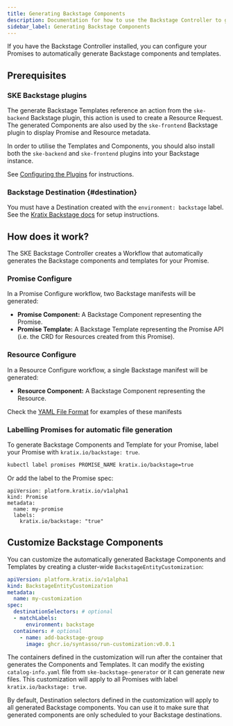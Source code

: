 ```yaml
---
title: Generating Backstage Components
description: Documentation for how to use the Backstage Controller to generate Backstage Components
sidebar_label: Generating Backstage Components
---
```


If you have the Backstage Controller installed, you can configure your Promises to automatically generate
Backstage components and templates.

## Prerequisites

### SKE Backstage plugins

The generate Backstage Templates reference an action from the `ske-backend` Backstage plugin, this action is
used to create a Resource Request.
The generated Components are also used by the `ske-frontend` Backstage plugin to display
Promise and Resource metadata.

In order to utilise the Templates and Components, you should also install both the
`ske-backend` and `ske-frontend` plugins into your Backstage instance.

See [Configuring the Plugins](./plugins) for instructions.

### Backstage Destination {#destination}

You must have a Destination created with the `environment: backstage` label. See the
[Kratix Backstage docs](./configuring-backstage#configure-a-destination-for-backstage)
for setup instructions.

## How does it work?

The SKE Backstage Controller creates a Workflow that automatically generates the Backstage components and
templates for your Promise.

### Promise Configure

In a Promise Configure workflow, two Backstage manifests will be generated:

- **Promise Component:** A Backstage Component representing the Promise.
- **Promise Template:** A Backstage Template representing the Promise API (i.e. the CRD
  for Resources created from this Promise).

### Resource Configure

In a Resource Configure workflow, a single Backstage manifest will be generated:

- **Resource Component:** A Backstage Component representing the Resource.

Check the [YAML File Format](./yaml-file-format) for examples of these manifests

### Labelling Promises for automatic file generation

To generate Backstage Components and Template for your Promise, label your Promise with `kratix.io/backstage: true`.

```bash
kubectl label promises PROMISE_NAME kratix.io/backstage=true
```

Or add the label to the Promise spec:

```
apiVersion: platform.kratix.io/v1alpha1
kind: Promise
metadata:
  name: my-promise
  labels:
    kratix.io/backstage: "true"
```

## Customize Backstage Components

You can customize the automatically generated Backstage Components and Templates by creating a cluster-wide 
`BackstageEntityCustomization`:

```yaml
apiVersion: platform.kratix.io/v1alpha1
kind: BackstageEntityCustomization
metadata:
  name: my-customization
spec:
  destinationSelectors: # optional
  - matchLabels:
      environment: backstage
  containers: # optional
    - name: add-backstage-group
      image: ghcr.io/syntasso/run-customization:v0.0.1
```

The containers defined in the customization will run after the container that generates the Components and Templates.
It can modify the existing `catalog-info.yaml` file from `ske-backstage-generator` or it can generate new files.
This customization will apply to all Promises with label `kratix.io/backstage: true`.

By default, Destination selectors defined in the customization will apply to all generated Backstage components.
You can use it to make sure that generated components are only scheduled to your Backstage destinations.
